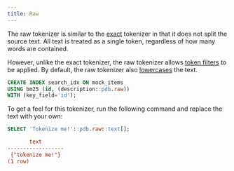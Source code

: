```yaml
---
title: Raw
---
```


The raw tokenizer is similar to the [exact](/v2/tokenizers/available_tokenizers/exact) tokenizer in that it does not split the source text.
All text is treated as a single token, regardless of how many words are contained.

However, unlike the exact tokenizer, the raw tokenizer allows [token filters](/v2/token_filters/overview) to be applied. By default, the raw tokenizer
also [lowercases](/v2/token_filters/lowercase) the text.

```sql
CREATE INDEX search_idx ON mock_items
USING bm25 (id, (description::pdb.raw))
WITH (key_field='id');
```

To get a feel for this tokenizer, run the following command and replace the text with your own:

```sql
SELECT 'Tokenize me!'::pdb.raw::text[];
```

```ini Expected Response
       text
------------------
 {"tokenize me!"}
(1 row)
```
